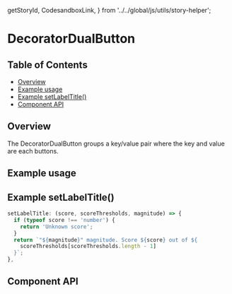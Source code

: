   getStoryId,
  CodesandboxLink,
} from '../../global/js/utils/story-helper';

# DecoratorDualButton

## Table of Contents

- [Overview](#overview)
- [Example usage](#example-usage)
- [Example setLabelTitle()](#example-setlabeltitle)
- [Component API](#component-api)

## Overview

The DecoratorDualButton groups a key/value pair where the key and value are each
buttons.

## Example usage

<Canvas>
  <Story of={DecoratorDualButtonStories.Default} />
</Canvas>

## Example **setLabelTitle()**

```js
setLabelTitle: (score, scoreThresholds, magnitude) => {
  if (typeof score !== 'number') {
    return 'Unknown score';
  }
  return `"${magnitude}" magnitude. Score ${score} out of ${
    scoreThresholds[scoreThresholds.length - 1]
  }`;
},
```

## Component API

<ArgsTable />

